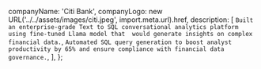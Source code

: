   companyName: 'Citi Bank',
  companyLogo: new URL('../../assets/images/citi.jpeg', import.meta.url).href,
  description: [
    `Built an enterprise-grade Text to SQL conversational analytics platform using fine-tuned Llama model that 
     would generate insights on complex financial data.`,
    `Automated SQL query generation to boost analyst productivity by 65% and ensure compliance with financial data governance.`,
  ],
};
